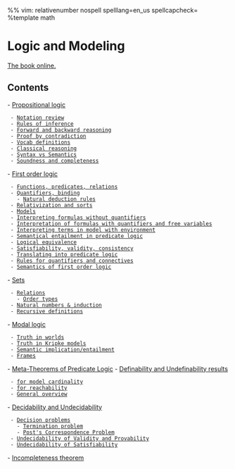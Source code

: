 %% vim: relativenumber nospell spelllang=en_us spellcapcheck=
%template math

= Logic and Modeling =
[[http://avigad.github.io/logic_and_proof/propositional_logic.html|The book online.]]

== Contents ==
- [[propositional-logic#Propositional logic|Propositional logic]]
  - [[propositional-logic#Propositional logic#Notation review|Notation review]]
  - [[propositional-logic#Propositional logic#Rules of inference|Rules of inference]]
  - [[propositional-logic#Propositional logic#Forward and backward reasoning|Forward and backward reasoning]]
  - [[propositional-logic#Propositional logic#Proof by contradiction|Proof by contradiction]]
  - [[propositional-logic#Propositional logic#Vocab definitions|Vocab definitions]]
  - [[propositional-logic#Propositional logic#Classical reasoning|Classical reasoning]]
  - [[propositional-logic#Propositional logic#Syntax vs Semantics|Syntax vs Semantics]]
  - [[propositional-logic#Propositional logic#Soundness and completeness|Soundness and completeness]]
- [[first-order-logic#First order logic|First order logic]]
  - [[first-order-logic#First order logic#Functions, predicates, relations|Functions, predicates, relations]]
  - [[first-order-logic#First order logic#Quantifiers, binding|Quantifiers, binding]]
    - [[first-order-logic#First order logic#Quantifiers, binding#Natural deduction rules|Natural deduction rules]]
  - [[first-order-logic#First order logic#Relativization and sorts|Relativization and sorts]]
  - [[first-order-logic#First order logic#Models|Models]]
  - [[first-order-logic#First order logic#Interpreting formulas without quantifiers|Interpreting formulas without quantifiers]]
  - [[first-order-logic#First order logic#Interpretation of formulas with quantifiers and free variables|Interpretation of formulas with quantifiers and free variables]]
  - [[first-order-logic#First order logic#Interpreting terms in model with environment|Interpreting terms in model with environment]]
  - [[first-order-logic#First order logic#Semantical entailment in predicate logic|Semantical entailment in predicate logic]]
  - [[first-order-logic#First order logic#Logical equivalence|Logical equivalence]]
  - [[first-order-logic#First order logic#Satisfiability, validity, consistency|Satisfiability, validity, consistency]]
  - [[first-order-logic#First order logic#Translating into predicate logic|Translating into predicate logic]]
  - [[first-order-logic#First order logic#Rules for quantifiers and connectives|Rules for quantifiers and connectives]]
  - [[first-order-logic#First order logic#Semantics of first order logic|Semantics of first order logic]]
- [[sets#Sets|Sets]]
  - [[sets#Sets#Relations|Relations]]
    - [[sets#Sets#Relations#Order types|Order types]]
  - [[sets#Sets#Natural numbers & induction|Natural numbers & induction]]
  - [[sets#Sets#Recursive definitions|Recursive definitions]]
- [[modal-logic#Modal logic|Modal logic]]
  - [[modal-logic#Modal logic#Truth in worlds|Truth in worlds]]
  - [[modal-logic#Modal logic#Truth in Kripke models|Truth in Kripke models]]
  - [[modal-logic#Modal logic#Semantic implication/entailment|Semantic implication/entailment]]
  - [[modal-logic#Modal logic#Frames|Frames]]
- [[meta-theorems-of-predicate-logic#Meta-Theorems of Predicate Logic|Meta-Theorems of Predicate Logic]]
- [[definability-and-undefinability-results#Definability and Undefinability results|Definability and Undefinability results]]
  - [[definability-and-undefinability-results#Definability and Undefinability results#for model cardinality|for model cardinality]]
  - [[definability-and-undefinability-results#Definability and Undefinability results#for reachability|for reachability]]
  - [[definability-and-undefinability-results#Definability and Undefinability results#General overview|General overview]]
- [[decidability-and-undecidability#Decidability and Undecidability|Decidability and Undecidability]]
  - [[decidability-and-undecidability#Decidability and Undecidability#Decision problems|Decision problems]]
    - [[decidability-and-undecidability#Decidability and Undecidability#Decision problems#Termination problem|Termination problem]]
    - [[decidability-and-undecidability#Decidability and Undecidability#Decision problems#Post's Correspondence Problem|Post's Correspondence Problem]]
  - [[decidability-and-undecidability#Decidability and Undecidability#Undecidability of Validity and Provability|Undecidability of Validity and Provability]]
  - [[decidability-and-undecidability#Decidability and Undecidability#Undecidability of Satisfiability|Undecidability of Satisfiability]]
- [[incompleteness-theorem#Incompleteness theorem|Incompleteness theorem]]


